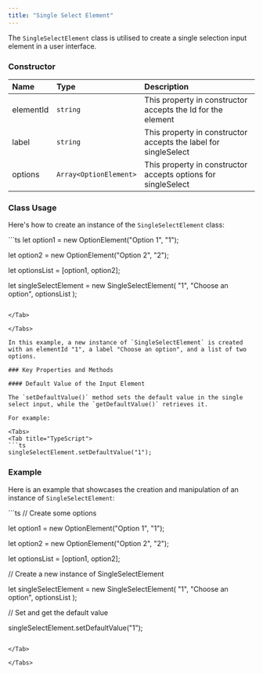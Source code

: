 ```yaml
---
title: "Single Select Element"
---
```


The `SingleSelectElement` class is utilised to create a single selection input element in a user interface.

### Constructor

| Name      | Type                   | Description                                                     |
| :--------- | :---------------------- | :--------------------------------------------------------------- |
| elementId | `string`               | This property in constructor accepts the Id for the element     |
| label     | `string`               | This property in constructor accepts the label for singleSelect |
| options   | `Array<OptionElement>` | This property in constructor accepts options for singleSelect   |

### Class Usage

Here's how to create an instance of the `SingleSelectElement` class:

<Tabs>
<Tab title="TypeScript">
```ts
let option1 = new OptionElement("Option 1", "1");

let option2 = new OptionElement("Option 2", "2");

let optionsList = [option1, option2];

let singleSelectElement = new SingleSelectElement(
  "1",
  "Choose an option",
  optionsList
);
```

</Tab>

</Tabs>

In this example, a new instance of `SingleSelectElement` is created with an elementId "1", a label "Choose an option", and a list of two options.

### Key Properties and Methods

#### Default Value of the Input Element

The `setDefaultValue()` method sets the default value in the single select input, while the `getDefaultValue()` retrieves it.

For example:

<Tabs>
<Tab title="TypeScript">
```ts
singleSelectElement.setDefaultValue("1");
```

</Tab>

</Tabs>

### Example

Here is an example that showcases the creation and manipulation of an instance of `SingleSelectElement`:

<Tabs>
<Tab title="TypeScript">
```ts
// Create some options

let option1 = new OptionElement("Option 1", "1");

let option2 = new OptionElement("Option 2", "2");

let optionsList = [option1, option2];

// Create a new instance of SingleSelectElement

let singleSelectElement = new SingleSelectElement(
  "1",
  "Choose an option",
  optionsList
);

// Set and get the default value

singleSelectElement.setDefaultValue("1");
```

</Tab>

</Tabs>
